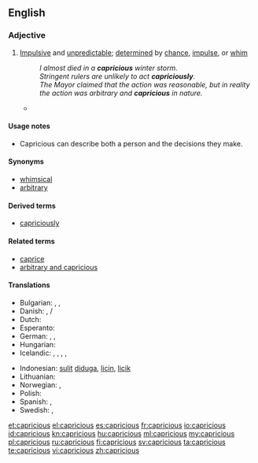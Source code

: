 ==English==

===Adjective===
{{en-adj}}

# [[impulsive|Impulsive]] and [[unpredictable]]; [[determined]] by [[chance]], [[impulse]], or [[whim]]
#: ''I almost died in a '''capricious''' winter storm.''
#: ''Stringent rulers are unlikely to act '''capriciously'''.''
#: ''The Mayor claimed that the action was reasonable, but in reality the action was arbitrary and '''capricious''' in nature.''
#* {{quote-book|passage="'''Capricious'''?" And at this monsieur began to laugh. "Oh no, I'm not '''capricious'''. I am very faithful. I am very constant. Comprenez?"|title=[[S:The American/Chapter I|The American]]|author=Henry James|year=1877}}

====Usage notes====
* Capricious can describe both a person and the decisions they make.

====Synonyms====
* [[whimsical]]
* [[arbitrary]]

====Derived terms====
* [[capriciously]]

====Related terms====
* [[caprice]]
* [[arbitrary and capricious]]

====Translations====
{{trans-top|Impulsive and unpredictable; determined by chance, impulse, or whim}}
* Bulgarian: {{t|bg|капризен}},  {{t|bg|непостоянен}},  {{t|bg|непредвидим}}
* Danish: {{t|da|uberegnelig}}, {{t|da|uforudsigbar}}/{{t|da|uforutsigbar}}
* Dutch: {{t-|nl|grillig}}
* Esperanto: {{t-|eo|kaprica|xs=Esperanto}}
* German: {{t+|de|kapriziös}}, {{t-|de|launenhaft}}, {{t-|de|unberechenbar}}
* Hungarian: {{t-|hu|szeszélyes}}
* Icelandic: {{t|is|duttlungasamur|m}}, {{t|is|mislyndur|m}}, {{t|is|kenjóttur|m}}, {{t|is|dyntóttur|m}}, {{t|is|duttlungafullur|m}}
{{trans-mid}}
* Indonesian: [[sulit]] [[duga|diduga]], [[licin]], [[licik]]
* Lithuanian: {{t|lt|įnoringas|xs=Lithuanian}}
* Norwegian: {{t|no|uberegnelig}}, {{t|no|uforutsigbar}}
* Polish: {{t|pl|nagły|m}}
* Spanish: {{t-|es|caprichoso}}, {{t-|es|antojadizo}}
* Swedish: {{t-|sv|oberäknelig}}, {{t+|sv|oförutsägbar}}
{{trans-bottom}}

[[et:capricious]]
[[el:capricious]]
[[es:capricious]]
[[fr:capricious]]
[[io:capricious]]
[[id:capricious]]
[[kn:capricious]]
[[hu:capricious]]
[[ml:capricious]]
[[my:capricious]]
[[pl:capricious]]
[[ru:capricious]]
[[fi:capricious]]
[[sv:capricious]]
[[ta:capricious]]
[[te:capricious]]
[[vi:capricious]]
[[zh:capricious]]